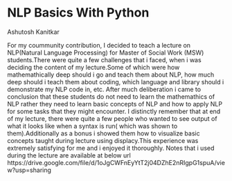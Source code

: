 # NLP Basics With Python

Ashutosh Kanitkar

For my coummunity contribution, I decided to teach a lecture on NLP(Natural Language Processing) for Master of Social Work (MSW) students.There were quite a few challenges that i faced, when i was deciding the content of my lecture.Some of which were how mathemathically deep should i go and teach them about NLP, how much deep should i teach them about coding, which language and library should i demonstrate my NLP code in, etc. After much deliberation i came to conclusion that these students do not need to learn the mathemathics of NLP rather they need to learn basic concepts of NLP and how to apply NLP for some tasks that they might encounter. I distinctly remember that at end of my lecture, there were quite a few people who wanted to see output of what it looks like when a syntax is run( which was shown to them).Additionally as a bonus i showed them how to visualize basic concepts taught during lecture using displacy.This experience was extremely satisfying for me and i enjoyed it thoroughly. 
Notes that i used during the lecture are available at below url
https://drive.google.com/file/d/1oJgCWFnEyYtT2j04DZhE2nRIgpG1spuA/view?usp=sharing